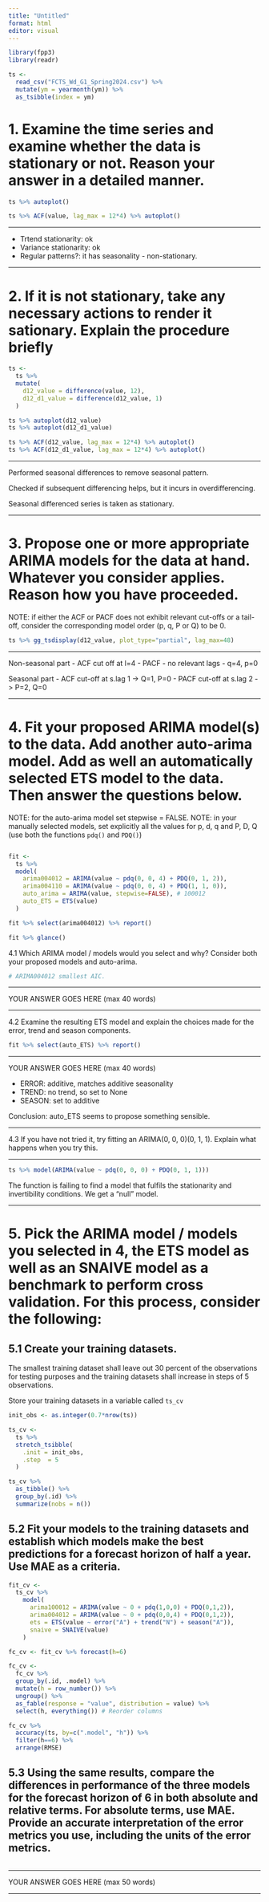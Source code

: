 ```yaml
---
title: "Untitled"
format: html
editor: visual
---
```


```r
library(fpp3)
library(readr)
```

```r
ts <- 
  read_csv("FCTS_Wd_G1_Spring2024.csv") %>%
  mutate(ym = yearmonth(ym)) %>% 
  as_tsibble(index = ym) 
```

# 1. Examine the time series and examine whether the data is stationary or not. Reason your answer in a detailed manner.

```r
ts %>% autoplot()

ts %>% ACF(value, lag_max = 12*4) %>% autoplot()
```

------------------------------------------------------------------------

- Trtend stationarity: ok
- Variance stationarity: ok
- Regular patterns?: it has seasonality - non-stationary.

------------------------------------------------------------------------

# 2. If it is not stationary, take any necessary actions to render it sationary. Explain the procedure briefly

```r
ts <- 
  ts %>% 
  mutate(
    d12_value = difference(value, 12),
    d12_d1_value = difference(d12_value, 1)
  )

ts %>% autoplot(d12_value)
ts %>% autoplot(d12_d1_value)

ts %>% ACF(d12_value, lag_max = 12*4) %>% autoplot()
ts %>% ACF(d12_d1_value, lag_max = 12*4) %>% autoplot()
```

------------------------------------------------------------------------

Performed seasonal differences to remove seasonal pattern.

Checked if subsequent differencing helps, but it incurs in overdifferencing.

Seasonal differenced series is taken as stationary.

------------------------------------------------------------------------

# 3. Propose one or more appropriate ARIMA models for the data at hand. Whatever you consider applies. Reason how you have proceeded.

NOTE: if either the ACF or PACF does not exhibit relevant cut-offs or a tail-off, consider the corresponding model order (p, q, P or Q) to be 0.

```r
ts %>% gg_tsdisplay(d12_value, plot_type="partial", lag_max=48)
```

------------------------------------------------------------------------

Non-seasonal part
- ACF cut off at l=4
- PACF - no relevant lags
- q=4, p=0

Seasonal part
- ACF cut-off at s.lag 1 -> Q=1, P=0
- PACF cut-off at s.lag 2 -> P=2, Q=0

------------------------------------------------------------------------

# 4. Fit your proposed ARIMA model(s) to the data. Add another auto-arima model. Add as well an automatically selected ETS model to the data. Then answer the questions below.

NOTE: for the auto-arima model set stepwise = FALSE. NOTE: in your manually selected models, set explicitly all the values for p, d, q and P, D, Q (use both the functions `pdq()` and `PDQ()`)

```r

```


```r
fit <- 
  ts %>% 
  model(
    arima004012 = ARIMA(value ~ pdq(0, 0, 4) + PDQ(0, 1, 2)),
    arima004110 = ARIMA(value ~ pdq(0, 0, 4) + PDQ(1, 1, 0)),
    auto_arima = ARIMA(value, stepwise=FALSE), # 100012
    auto_ETS = ETS(value)
  )

fit %>% select(arima004012) %>% report()

fit %>% glance()
```



4.1 Which ARIMA model / models would you select and why? Consider both your proposed models and auto-arima.

```r
# ARIMA004012 smallest AIC. 
```

------------------------------------------------------------------------

YOUR ANSWER GOES HERE (max 40 words)

------------------------------------------------------------------------

4.2 Examine the resulting ETS model and explain the choices made for the error, trend and season components.

```r
fit %>% select(auto_ETS) %>% report()
```


------------------------------------------------------------------------

YOUR ANSWER GOES HERE (max 40 words)

-   ERROR: additive, matches additive seasonality
-   TREND: no trend, so set to None
-   SEASON: set to additive

Conclusion: auto_ETS seems to propose something sensible.

------------------------------------------------------------------------

4.3 If you have not tried it, try fitting an ARIMA(0, 0, 0)(0, 1, 1). Explain what happens when you try this.

------------------------------------------------------------------------

```r
ts %>% model(ARIMA(value ~ pdq(0, 0, 0) + PDQ(0, 1, 1)))
```


The function is failing to find a model that fulfils the stationarity and invertibility conditions. We get a "null" model.

------------------------------------------------------------------------

# 5. Pick the ARIMA model / models you selected in 4, the ETS model as well as an SNAIVE model as a benchmark to perform cross validation. For this process, consider the following:

## 5.1 Create your training datasets.

The smallest training dataset shall leave out 30 percent of the observations for testing purposes and the training datasets shall increase in steps of 5 observations.

Store your training datasets in a variable called `ts_cv`

```r
init_obs <- as.integer(0.7*nrow(ts))

ts_cv <- 
  ts %>% 
  stretch_tsibble(
    .init = init_obs,
    .step  = 5
  )

ts_cv %>% 
  as_tibble() %>% 
  group_by(.id) %>% 
  summarize(nobs = n())
```

## 5.2 Fit your models to the training datasets and establish which models make the best predictions for a forecast horizon of half a year. Use MAE as a criteria.

```r
fit_cv <- 
  ts_cv %>% 
    model(
      arima100012 = ARIMA(value ~ 0 + pdq(1,0,0) + PDQ(0,1,2)),
      arima004012 = ARIMA(value ~ 0 + pdq(0,0,4) + PDQ(0,1,2)),
      ets = ETS(value ~ error("A") + trend("N") + season("A")),
      snaive = SNAIVE(value)
    )

fc_cv <- fit_cv %>% forecast(h=6)

fc_cv <- 
  fc_cv %>% 
  group_by(.id, .model) %>%
  mutate(h = row_number()) %>%
  ungroup() %>%
  as_fable(response = "value", distribution = value) %>% 
  select(h, everything()) # Reorder columns

fc_cv %>% 
  accuracy(ts, by=c(".model", "h")) %>% 
  filter(h==6) %>% 
  arrange(RMSE)
```

## 5.3 Using the same results, compare the differences in performance of the three models for the forecast horizon of 6 in both absolute and relative terms. For absolute terms, use MAE. Provide an accurate interpretation of the error metrics you use, including the units of the error metrics.

```r

```

------------------------------------------------------------------------

YOUR ANSWER GOES HERE (max 50 words)

------------------------------------------------------------------------
